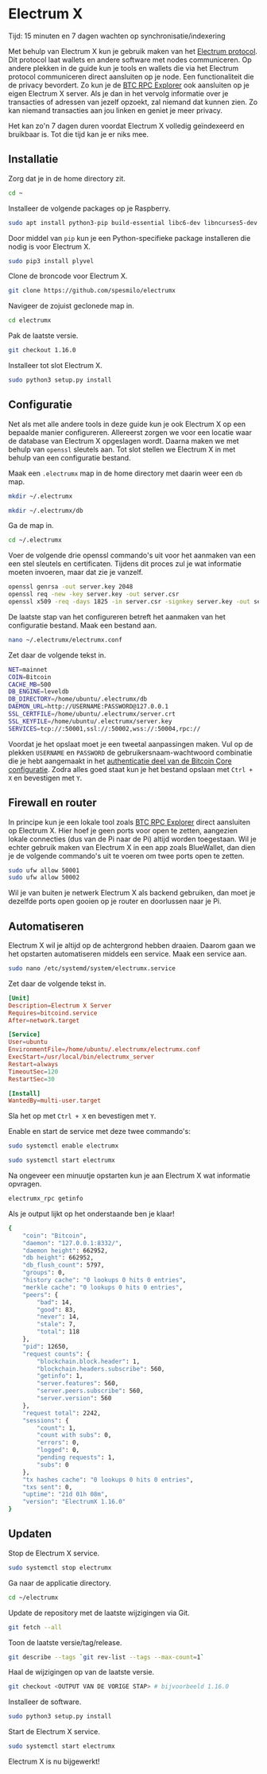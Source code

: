 
# Electrum X

<Callout emoji="&#x2139;">
	Tijd: 15 minuten en 7 dagen wachten op synchronisatie/indexering
</Callout>

Met behulp van Electrum X kun je gebruik maken van het [Electrum protocol](https://electrumx-spesmilo.readthedocs.io/en/latest/protocol-basics.html). Dit protocol laat wallets en andere software met nodes communiceren. Op andere plekken in de guide kun je tools en wallets die via het Electrum protocol communiceren direct aansluiten op je node. Een functionaliteit die de privacy bevordert. Zo kun je de [BTC RPC Explorer](/bitcoin-core-extensies/btc-rpc-explorer) ook aansluiten op je eigen Electrum X server. Als je dan in het vervolg informatie over je transacties of adressen van jezelf opzoekt, zal niemand dat kunnen zien. Zo kan niemand transacties aan jou linken en geniet je meer privacy.

Het kan zo'n 7 dagen duren voordat Electrum X volledig geïndexeerd en bruikbaar is. Tot die tijd kan je er niks mee.

## Installatie

Zorg dat je in de home directory zit.

```bash
cd ~
```

Installeer de volgende packages op je Raspberry.

```bash
sudo apt install python3-pip build-essential libc6-dev libncurses5-dev libncursesw5-dev libreadline-dev libleveldb-dev
```

Door middel van `pip` kun je een Python-specifieke package installeren die nodig is voor Electrum X.

```bash
sudo pip3 install plyvel
```

Clone de broncode voor Electrum X.

```bash
git clone https://github.com/spesmilo/electrumx
```

Navigeer de zojuist geclonede map in.

```bash
cd electrumx
```

Pak de laatste versie.

```bash
git checkout 1.16.0
```

Installeer tot slot Electrum X.

```bash
sudo python3 setup.py install
```

## Configuratie

Net als met alle andere tools in deze guide kun je ook Electrum X op een bepaalde manier configureren. Allereerst zorgen we voor een locatie waar de database van Electrum X opgeslagen wordt. Daarna maken we met behulp van `openssl` sleutels aan. Tot slot stellen we Electrum X in met behulp van een configuratie bestand.

Maak een `.electrumx` map in de home directory met daarin weer een `db` map.

```bash
mkdir ~/.electrumx

mkdir ~/.electrumx/db
```

Ga de map in.

```bash
cd ~/.electrumx
```

Voer de volgende drie openssl commando's uit voor het aanmaken van een een stel sleutels en certificaten. Tijdens dit proces zul je wat informatie moeten invoeren, maar dat zie je vanzelf.

```bash
openssl genrsa -out server.key 2048
openssl req -new -key server.key -out server.csr
openssl x509 -req -days 1825 -in server.csr -signkey server.key -out server.crt
```

De laatste stap van het configureren betreft het aanmaken van het configuratie bestand. Maak een bestand aan.

```bash
nano ~/.electrumx/electrumx.conf
```

Zet daar de volgende tekst in.

```bash
NET=mainnet
COIN=Bitcoin
CACHE_MB=500
DB_ENGINE=leveldb
DB_DIRECTORY=/home/ubuntu/.electrumx/db
DAEMON_URL=http://USERNAME:PASSWORD@127.0.0.1
SSL_CERTFILE=/home/ubuntu/.electrumx/server.crt
SSL_KEYFILE=/home/ubuntu/.electrumx/server.key
SERVICES=tcp://:50001,ssl://:50002,wss://:50004,rpc://
```

Voordat je het opslaat moet je een tweetal aanpassingen maken. Vul op de plekken `USERNAME` en `PASSWORD` de gebruikersnaam-wachtwoord combinatie die je hebt aangemaakt in het [authenticatie deel van de Bitcoin Core configuratie](/bitcoin-core/configuratie-en-starten). Zodra alles goed staat kun je het bestand opslaan met `Ctrl + X` en bevestigen met `Y`.

## Firewall en router

In principe kun je een lokale tool zoals [BTC RPC Explorer](/bitcoin-core-extensies/btc-rpc-explorer) direct aansluiten op Electrum X. Hier hoef je geen ports voor open te zetten, aangezien lokale connecties \(dus van de Pi naar de Pi\) altijd worden toegestaan. Wil je echter gebruik maken van Electrum X in een app zoals BlueWallet, dan dien je de volgende commando's uit te voeren om twee ports open te zetten.

```bash
sudo ufw allow 50001
sudo ufw allow 50002
```

Wil je van buiten je netwerk Electrum X als backend gebruiken, dan moet je dezelfde ports open gooien op je router en doorlussen naar je Pi.

## Automatiseren

Electrum X wil je altijd op de achtergrond hebben draaien. Daarom gaan we het opstarten automatiseren middels een service. Maak een service aan.

```bash
sudo nano /etc/systemd/system/electrumx.service
```

Zet daar de volgende tekst in.

```toml
[Unit]
Description=Electrum X Server
Requires=bitcoind.service
After=network.target

[Service]
User=ubuntu
EnvironmentFile=/home/ubuntu/.electrumx/electrumx.conf
ExecStart=/usr/local/bin/electrumx_server
Restart=always
TimeoutSec=120
RestartSec=30

[Install]
WantedBy=multi-user.target
```

Sla het op met `Ctrl + X` en bevestigen met `Y`.

Enable en start de service met deze twee commando's:

```bash
sudo systemctl enable electrumx

sudo systemctl start electrumx
```

Na ongeveer een minuutje opstarten kun je aan Electrum X wat informatie opvragen.

```bash
electrumx_rpc getinfo
```

Als je output lijkt op het onderstaande ben je klaar!

```bash
{
    "coin": "Bitcoin",
    "daemon": "127.0.0.1:8332/",
    "daemon height": 662952,
    "db height": 662952,
    "db_flush_count": 5797,
    "groups": 0,
    "history cache": "0 lookups 0 hits 0 entries",
    "merkle cache": "0 lookups 0 hits 0 entries",
    "peers": {
        "bad": 14,
        "good": 83,
        "never": 14,
        "stale": 7,
        "total": 118
    },
    "pid": 12650,
    "request counts": {
        "blockchain.block.header": 1,
        "blockchain.headers.subscribe": 560,
        "getinfo": 1,
        "server.features": 560,
        "server.peers.subscribe": 560,
        "server.version": 560
    },
    "request total": 2242,
    "sessions": {
        "count": 1,
        "count with subs": 0,
        "errors": 0,
        "logged": 0,
        "pending requests": 1,
        "subs": 0
    },
    "tx hashes cache": "0 lookups 0 hits 0 entries",
    "txs sent": 0,
    "uptime": "21d 01h 08m",
    "version": "ElectrumX 1.16.0"
}
```

## Updaten

Stop de Electrum X service.

```bash
sudo systemctl stop electrumx
```

Ga naar de applicatie directory.

```bash
cd ~/electrumx
```

Update de repository met de laatste wijzigingen via Git.

```bash
git fetch --all
```

Toon de laatste versie/tag/release.

```bash
git describe --tags `git rev-list --tags --max-count=1`
```

Haal de wijzigingen op van de laatste versie.

```bash
git checkout <OUTPUT VAN DE VORIGE STAP> # bijvoorbeeld 1.16.0
```

Installeer de software.

```bash
sudo python3 setup.py install
```

Start de Electrum X service.

```bash
sudo systemctl start electrumx
```

Electrum X is nu bijgewerkt!

